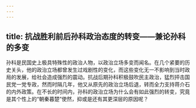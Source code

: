 ```yaml
---
---
---
```

title: 抗战胜利前后孙科政治态度的转变——兼论孙科的多变
---



孙科是民国史上极具特殊性的政治人物，以政治立场多变而闻名。在几个紧要的历史关头，他的政治立场都曾发生过戏剧性的变化，而这些变化无一不影响到当时政局的发展，给社会造成强烈的震动。抗战后期孙科积极鼓吹民主政治，猛烈抨击国民党一党专政，然而时隔几年，他又从原先的政治立场后退，转而全力支持蒋介石的内外政策。在不长的时间内，孙科的政治立场为什么会有如此强烈的转变，究竟是其个性上的“朝秦暮楚”使然，抑或是还有其更深层的原因呢？